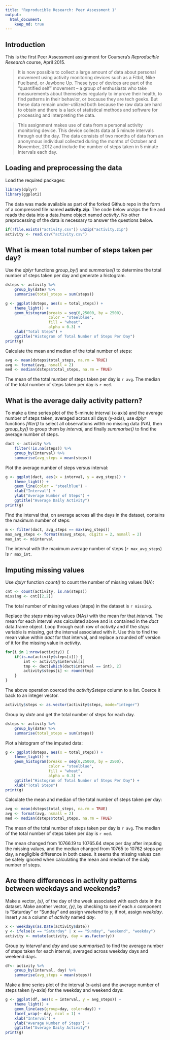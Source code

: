 ```yaml
---
title: "Reproducible Research: Peer Assessment 1"
output: 
  html_document:
    keep_md: true
---
```


## Introduction

This is the first Peer Assessment assignment for Coursera's *Reproducible
Research* course, April 2015.

> It is now possible to collect a large amount of data about personal movement using activity monitoring devices such as a Fitbit, Nike Fuelband, or Jawbone Up. These type of devices are part of the “quantified self” movement – a group of enthusiasts who take measurements about themselves regularly to improve their health, to find patterns in their behavior, or because they are tech geeks. But these data remain under-utilized both because the raw data are hard to obtain and there is a lack of statistical methods and software for processing and interpreting the data.

> This assignment makes use of data from a personal activity monitoring device. This device collects data at 5 minute intervals through out the day. The data consists of two months of data from an anonymous individual collected during the months of October and November, 2012 and include the number of steps taken in 5 minute intervals each day.

## Loading and preprocessing the data

Load the required packages:

```r
library(dplyr)
library(ggplot2)
```

The data was made available as part of the forked Github repo in the form of a
compressed file named **activity.zip**.  The code below unzips the file and
reads the data into a data.frame object named *activity*.  No
other preprocessing of the data is necessary to answer the questions below.

```r
if(!file.exists("activity.csv")) unzip("activity.zip")
activity <- read.csv("activity.csv")
```

## What is mean total number of steps taken per day?

Use the *dplyr* functions *group_by()* and *summarise()* to determine the
total number of steps taken per day and generate a histogram.

```r
dsteps <- activity %>%
    group_by(date) %>%
    summarise(total_steps = sum(steps))
```

```r
g <- ggplot(dsteps, aes(x = total_steps)) +
    theme_light() +
    geom_histogram(breaks = seq(0,25000, by = 2500),
                   color = "steelblue",
                   fill = "wheat",
                   alpha = 0.3) +
    xlab("Total Steps") +
    ggtitle("Histogram of Total Number of Steps Per Day")
print(g)
```

Calculate the mean and median of the total number of steps:

```r
avg <- mean(dsteps$total_steps, na.rm = TRUE)
avg <- format(avg, nsmall = 2)
med <- median(dsteps$total_steps, na.rm = TRUE)
```

The mean of the total number of steps taken per day is `r avg`.  The median of
the total number of steps taken per day is `r med`.

## What is the average daily activity pattern?

To make a time series plot of the 5-minute interval (x-axis) and the average
number of steps taken, averaged across all days (y-axis), use *dplyr* functions
*filter()* to select all observations withh no missing data (NA), then
*group_by()* to group them by *interval*, and finally *summarise()* to find
the average number of steps.

```r
dact <- activity %>%
    filter(!is.na(steps)) %>%
    group_by(interval) %>%
    summarise(avg_steps = mean(steps))
```

Plot the average number of steps versus interval:

```r
g <- ggplot(dact, aes(x = interval, y = avg_steps)) +
    theme_light() +
    geom_line(color = "steelblue") +
    xlab("Interval") +
    ylab("Average Number of Steps") +
    ggtitle("Average Daily Activity")
print(g)
```

Find the interval that, on average across all the days in the dataset, contains
the maximum number of steps:

```r
m <- filter(dact, avg_steps == max(avg_steps))
max_avg_steps <- format(m$avg_steps, digits = 2, nsmall = 2)
max_int <- m$interval
```

The interval with the maximum average number of steps (`r max_avg_steps`)
is `r max_int`.

## Imputing missing values

Use *dplyr* function *count()* to count the number of missing values (NA):

```r
cnt <- count(activity, is.na(steps))
missing <- cnt[[2,2]]

```

The total number of missing values (steps) in the dataset is `r missing`.

Replace the *steps* missing values (NAs) with the mean for that *interval*.
The mean for each interval was calculated above and is contained in the
*dact* data.frame object.  Loop through each row of *activity* and if the
*steps* variable is missing, get the interval associated with it.  Use this
to find the mean value within *dact* for that interval, and replace a
rounded off version of it for the missing value in *activity*.

```r
for(i in 1:nrow(activity)) {
    if(is.na(activity$steps[i])) {
        int <- activity$interval[i]
        tmp <- dact[which(dact$interval == int), 2]
        activity$steps[i] <- round(tmp)
    }
}
```

The above operation coerced the *activity$steps* column to a list.
Coerce it back to an integer vector.

```r
activity$steps <- as.vector(activity$steps, mode="integer")
```

Group by *date* and get the total number of steps for each day.

```r
dsteps <- activity %>%
    group_by(date) %>%
    summarise(total_steps = sum(steps))
```


Plot a histogram of the imputed data:

```r
g <- ggplot(dsteps, aes(x = total_steps)) +
    theme_light() +
    geom_histogram(breaks = seq(0,25000, by = 2500),
                   color = "steelblue",
                   fill = "wheat",
                   alpha = 0.3) +
    ggtitle("Histogram of Total Number of Steps Per Day") +
    xlab("Total Steps")
print(g)
```

Calculate the mean and median of the total number of steps taken per day:

```r
avg <- mean(dsteps$total_steps, na.rm = TRUE)
avg <- format(avg, nsmall = 2)
med <- median(dsteps$total_steps, na.rm = TRUE)
```

The mean of the total number of steps taken per day is `r avg`.  The median of
the total number of steps taken per day is `r med`.

The mean changed from 10766.19 to 10765.64 steps per day after imputing the
missing values, and the median changed from 10765 to 10762 steps per day,
a negligible difference in both cases.  It seems the missing values can be
safely ignored when calculating the mean and median of the daily number
of steps.

## Are there differences in activity patterns between weekdays and weekends?

Make a vector, *(x)*, of the day of the week associated with each date in the
dataset.  Make another vector, *(y)*, by checking to see if each *x*
component is "Saturday" or "Sunday" and assign *weekend* to *y*, if not,
assign *weekday*.  Insert *y* as a column of *activity* named *day*.

```r
x <- weekdays(as.Date(activity$date))
y <- ifelse(x == "Saturday" | x == "Sunday", "weekend", "weekday")
activity <- mutate(activity, day = as.factor(y))
```

Group by *interval* and *day* and use *summarise()* to find the average
number of steps taken for each interval, averaged across weekday days and
weekend days.

```r
df<- activity %>%
    group_by(interval, day) %>%
    summarise(avg_steps = mean(steps))
```

Make a time series plot of the interval (x-axis) and the average number
of steps taken (y-axis) for the weekday and weekend days:

```r
g <- ggplot(df, aes(x = interval, y = avg_steps)) +
    theme_light() +
    geom_line(aes(group=day, color=day)) +
    facet_wrap(~ day, ncol = 1) +
    xlab("Interval") +
    ylab("Average Number of Steps") +
    ggtitle("Average Daily Activity")
print(g)
```

